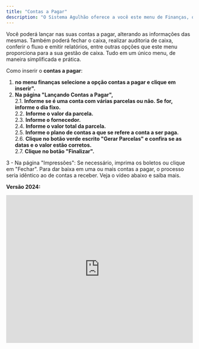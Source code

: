 ```yaml
---
title: "Contas a Pagar"
description: "O Sistema Agulhão oferece a você este menu de Finanças, onde você poderá cadastrar suas contas a pagar."
---
```


Você poderá lançar nas suas contas a pagar, alterando as informações das mesmas. Também poderá fechar o caixa, realizar auditoria de caixa, conferir o fluxo e emitir relatórios, entre outras opções que este menu proporciona para a sua gestão de caixa. Tudo em um único menu, de maneira simplificada e prática.

Como inserir o **contas a pagar**:

1. **no menu finanças selecione a opção contas a pagar e clique em inserir".**
2. **Na página "Lançando Contas a Pagar",**\
   2.1. **Informe se é uma conta com várias parcelas ou não. Se for, informe o dia fixo.**\
   2.2. **Informe o valor da parcela.**\
   2.3. **Informe o fornecedor.**\
   2.4. **Informe o valor total da parcela.**\
   2.5. **Informe o plano de contas a que se refere a conta a ser paga.**\
   2.6. **Clique no botão verde escrito "Gerar Parcelas" e confira se as datas e o valor estão corretos.**\
   2.7. **Clique no botão "Finalizar".**

3 - Na página "Impressões": Se necessário, imprima os boletos ou clique em "Fechar". Para dar baixa em uma ou mais contas a pagar, o processo seria idêntico ao de contas a receber. Veja o vídeo abaixo e saiba mais.

**Versão 2024:**

<iframe width="100%" height="400" src="https://www.youtube.com/embed/JzrDXqgZ0jo" title="Como realizar a monitoria do Contas a Pagar? | Financeiro Aguhlão Web" frameborder="0" allow="accelerometer; autoplay; clipboard-write; encrypted-media; gyroscope; picture-in-picture; web-share" referrerpolicy="strict-origin-when-cross-origin" allowfullscreen />

**Versão 2022:**

<iframe width="100%" height="400" src="https://www.youtube.com/embed/sp0MBRHI828" title="Comoo  funciona o Contas a Pagar | Produtos Agulhão Web" frameborder="0" allow="accelerometer; autoplay; clipboard-write; encrypted-media; gyroscope; picture-in-picture; web-share" referrerpolicy="strict-origin-when-cross-origin" allowfullscreen />